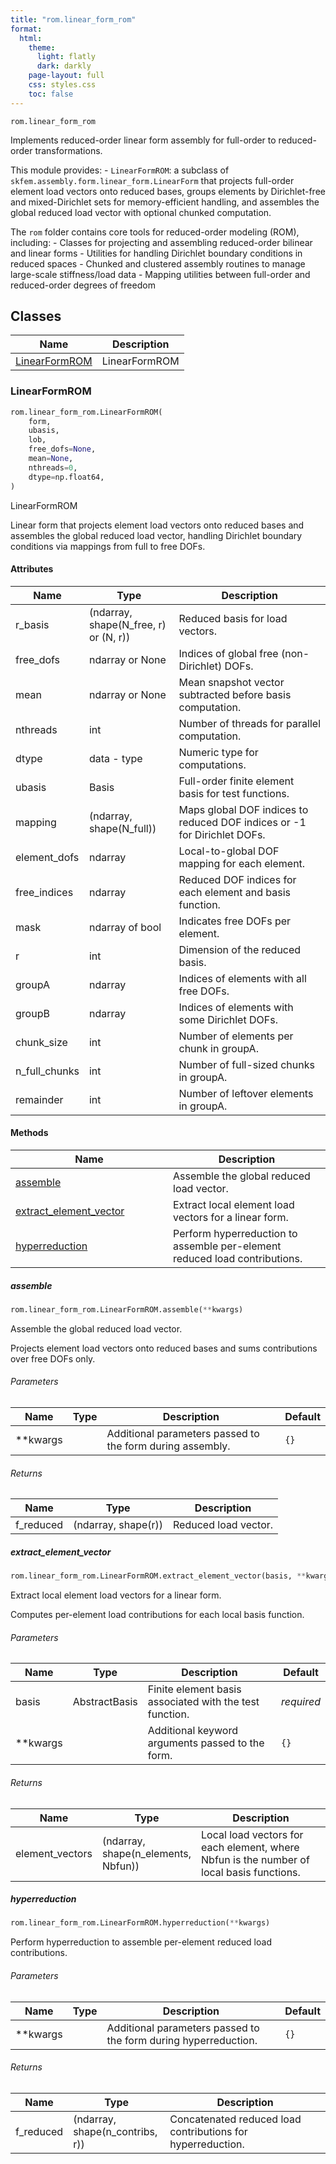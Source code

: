 ```yaml
---
title: "rom.linear_form_rom"
format:
  html:
    theme:
      light: flatly
      dark: darkly
    page-layout: full
    css: styles.css
    toc: false
---
```


`rom.linear_form_rom`

Implements reduced-order linear form assembly for full-order to reduced-order transformations.

This module provides:
  - `LinearFormROM`: a subclass of `skfem.assembly.form.linear_form.LinearForm`
    that projects full-order element load vectors onto reduced bases,
    groups elements by Dirichlet-free and mixed-Dirichlet sets for memory-efficient handling,
    and assembles the global reduced load vector with optional chunked computation.

The `rom` folder contains core tools for reduced-order modeling (ROM), including:
  - Classes for projecting and assembling reduced-order bilinear and linear forms
  - Utilities for handling Dirichlet boundary conditions in reduced spaces
  - Chunked and clustered assembly routines to manage large-scale stiffness/load data
  - Mapping utilities between full-order and reduced-order degrees of freedom

## Classes

| Name | Description |
| --- | --- |
| [LinearFormROM](#skrom.rom.linear_form_rom.LinearFormROM) | LinearFormROM |

### LinearFormROM { #skrom.rom.linear_form_rom.LinearFormROM }

```python
rom.linear_form_rom.LinearFormROM(
    form,
    ubasis,
    lob,
    free_dofs=None,
    mean=None,
    nthreads=0,
    dtype=np.float64,
)
```

LinearFormROM

Linear form that projects element load vectors onto reduced bases
and assembles the global reduced load vector, handling Dirichlet boundary
conditions via mappings from full to free DOFs.

#### Attributes {.doc-section .doc-section-attributes}

| Name          | Type                                  | Description                                                              |
|---------------|---------------------------------------|--------------------------------------------------------------------------|
| r_basis       | (ndarray, shape(N_free, r) or (N, r)) | Reduced basis for load vectors.                                          |
| free_dofs     | ndarray or None                       | Indices of global free (non-Dirichlet) DOFs.                             |
| mean          | ndarray or None                       | Mean snapshot vector subtracted before basis computation.                |
| nthreads      | int                                   | Number of threads for parallel computation.                              |
| dtype         | data - type                           | Numeric type for computations.                                           |
| ubasis        | Basis                                 | Full-order finite element basis for test functions.                      |
| mapping       | (ndarray, shape(N_full))              | Maps global DOF indices to reduced DOF indices or -1 for Dirichlet DOFs. |
| element_dofs  | ndarray                               | Local-to-global DOF mapping for each element.                            |
| free_indices  | ndarray                               | Reduced DOF indices for each element and basis function.                 |
| mask          | ndarray of bool                       | Indicates free DOFs per element.                                         |
| r             | int                                   | Dimension of the reduced basis.                                          |
| groupA        | ndarray                               | Indices of elements with all free DOFs.                                  |
| groupB        | ndarray                               | Indices of elements with some Dirichlet DOFs.                            |
| chunk_size    | int                                   | Number of elements per chunk in groupA.                                  |
| n_full_chunks | int                                   | Number of full-sized chunks in groupA.                                   |
| remainder     | int                                   | Number of leftover elements in groupA.                                   |

#### Methods

| Name | Description |
| --- | --- |
| [assemble](#skrom.rom.linear_form_rom.LinearFormROM.assemble) | Assemble the global reduced load vector. |
| [extract_element_vector](#skrom.rom.linear_form_rom.LinearFormROM.extract_element_vector) | Extract local element load vectors for a linear form. |
| [hyperreduction](#skrom.rom.linear_form_rom.LinearFormROM.hyperreduction) | Perform hyperreduction to assemble per-element reduced load contributions. |

##### assemble { #skrom.rom.linear_form_rom.LinearFormROM.assemble }

```python
rom.linear_form_rom.LinearFormROM.assemble(**kwargs)
```

Assemble the global reduced load vector.

Projects element load vectors onto reduced bases and sums contributions
over free DOFs only.

###### Parameters {.doc-section .doc-section-parameters}

| Name     | Type   | Description                                               | Default   |
|----------|--------|-----------------------------------------------------------|-----------|
| **kwargs |        | Additional parameters passed to the form during assembly. | `{}`      |

###### Returns {.doc-section .doc-section-returns}

| Name      | Type                | Description          |
|-----------|---------------------|----------------------|
| f_reduced | (ndarray, shape(r)) | Reduced load vector. |

##### extract_element_vector { #skrom.rom.linear_form_rom.LinearFormROM.extract_element_vector }

```python
rom.linear_form_rom.LinearFormROM.extract_element_vector(basis, **kwargs)
```

Extract local element load vectors for a linear form.

Computes per-element load contributions for each local basis function.

###### Parameters {.doc-section .doc-section-parameters}

| Name     | Type          | Description                                             | Default    |
|----------|---------------|---------------------------------------------------------|------------|
| basis    | AbstractBasis | Finite element basis associated with the test function. | _required_ |
| **kwargs |               | Additional keyword arguments passed to the form.        | `{}`       |

###### Returns {.doc-section .doc-section-returns}

| Name            | Type                                | Description                                                                              |
|-----------------|-------------------------------------|------------------------------------------------------------------------------------------|
| element_vectors | (ndarray, shape(n_elements, Nbfun)) | Local load vectors for each element, where Nbfun is the number of local basis functions. |

##### hyperreduction { #skrom.rom.linear_form_rom.LinearFormROM.hyperreduction }

```python
rom.linear_form_rom.LinearFormROM.hyperreduction(**kwargs)
```

Perform hyperreduction to assemble per-element reduced load contributions.

###### Parameters {.doc-section .doc-section-parameters}

| Name     | Type   | Description                                                     | Default   |
|----------|--------|-----------------------------------------------------------------|-----------|
| **kwargs |        | Additional parameters passed to the form during hyperreduction. | `{}`      |

###### Returns {.doc-section .doc-section-returns}

| Name      | Type                            | Description                                                 |
|-----------|---------------------------------|-------------------------------------------------------------|
| f_reduced | (ndarray, shape(n_contribs, r)) | Concatenated reduced load contributions for hyperreduction. |